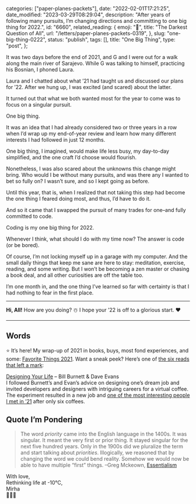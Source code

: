 
  categories: ["paper-planes-packets"],
  date: "2022-02-01T17:21:25",
  date_modified: "2023-03-29T08:29:04",
  description:
    "After years of following many pursuits, I’m changing directions and committing to one big thing for 2022.",
  id: "6660",
  related_reading: {
    emoji: "💭",
    title: "The Darkest Question of All",
    url: "/letters/paper-planes-packets-0319",
  },
  slug: "one-big-thing-0222",
  status: "publish",
  tags: [],
  title: "One Big Thing",
  type: "post",
};


It was two days before the end of 2021, and G and I were out for a walk along the main river of Sarajevo. While G was talking to himself, practicing his Bosnian, I phoned Laura.

Laura and I chatted about what ’21 had taught us and discussed our plans for ’22. After we hung up, I was excited (and scared) about the latter.

It turned out that what we both wanted most for the year to come was to focus on a singular pursuit.

One big thing.

It was an idea that I had already considered two or three years in a row when I’d wrap up my end-of-year review and learn how many different interests I had followed in just 12 months.

One big thing, I imagined, would make life less busy, my day-to-day simplified, and the one craft I’d choose would flourish.

Nonetheless, I was also scared about the unknowns this change might bring. Who would I be without many pursuits, and was there any I wanted to bet so fully on? I wasn’t sure, and so I kept going as before.

Until this year, that is, when I realized that not taking this step had become the one thing I feared doing most, and thus, I’d have to do it.

And so it came that I swapped the pursuit of many trades for one–and fully committed to code.

Coding is my one big thing for 2022.

Whenever I think, what should I do with my time now? The answer is code (or be bored).

Of course, I’m not locking myself up in a garage with my computer. And the small daily things that keep me sane are here to stay: meditation, exercise, reading, and some writing. But I won’t be becoming a zen master or chasing a book deal, and all other curiosities are off the table too.

I’m one month in, and the one thing I’ve learned so far with certainty is that I had nothing to fear in the first place.

---

**Hi, All!** How are you doing? ☃️ I hope your ’22 is off to a glorious start. ❤️

---

## Words

⭐️ It’s here! My wrap-up of 2021 in books, buys, most fond experiences, and some: [Favorite Things 2021](/posts/favorite-things-2021/). Want a sneak peek? Here’s one of [the six reads that left a mark](/posts/favorite-things-2021#the-books-that-left-a-mark):

[Designing Your Life](/read-100-books#74-designing-your-life) – Bill Burnett & Dave Evans\
I followed Burnett’s and Evan’s advice on designing one’s dream job and invited developers and designers with intriguing careers for a virtual coffee. The experiment resulted in a new job and [one of the most interesting people I met in ’21](https://www.driesbos.com/) after only six coffees.

## Quote I’m Pondering

> The word _priority_ came into the English language in the 1400s. It was singular. It meant the very first or prior thing. It stayed singular for the next five hundred years. Only in the 1900s did we pluralize the term and start talking about _priorities_. Illogically, we reasoned that by changing the word we could bend reality. Somehow we would now be able to have multiple “first” things. –Greg Mckeown, [Essentialism](/read-100-books#51-essentialism)

With love,\
Rethinking life at -10°C,\
Mirha\
👩🏻‍💻
